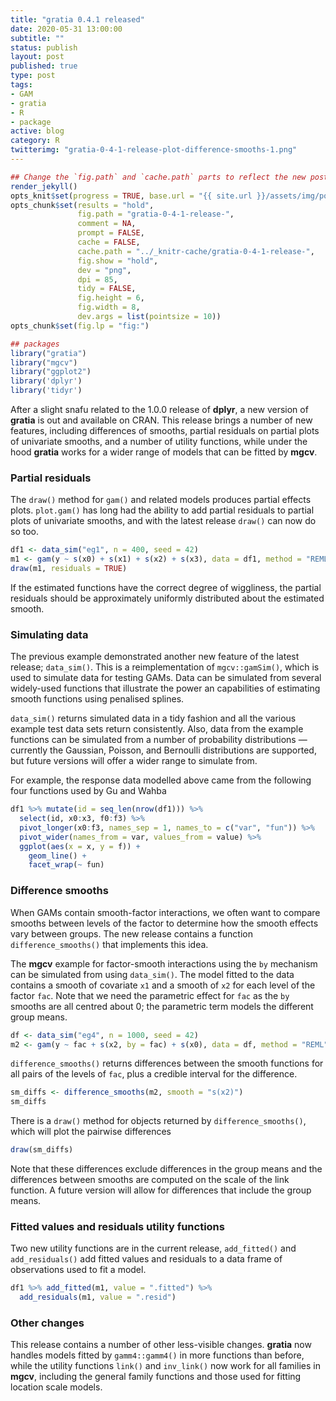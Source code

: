 ```yaml
--- 
title: "gratia 0.4.1 released"
date: 2020-05-31 13:00:00
subtitle: ""
status: publish
layout: post
published: true
type: post
tags:
- GAM
- gratia
- R
- package
active: blog
category: R
twitterimg: "gratia-0-4-1-release-plot-difference-smooths-1.png"
---
```


```r
## Change the `fig.path` and `cache.path` parts to reflect the new post
render_jekyll()
opts_knit$set(progress = TRUE, base.url = "{{ site.url }}/assets/img/posts/", base.dir = "/home/gavin/work/web/jekyll/blog/assets/img/posts/")
opts_chunk$set(results = "hold",
               fig.path = "gratia-0-4-1-release-", 
               comment = NA,
               prompt = FALSE,
               cache = FALSE,
               cache.path = "../_knitr-cache/gratia-0-4-1-release-", 
               fig.show = "hold",
               dev = "png",
               dpi = 85,
               tidy = FALSE,
               fig.height = 6,
               fig.width = 8,
               dev.args = list(pointsize = 10))
opts_chunk$set(fig.lp = "fig:")

## packages
library("gratia")
library("mgcv")
library("ggplot2")
library('dplyr')
library('tidyr')
```

After a slight snafu related to the 1.0.0 release of **dplyr**, a new version of **gratia** is out and available on CRAN. This release brings a number of new features, including differences of smooths, partial residuals on partial plots of univariate smooths, and a number of utility functions, while under the hood **gratia** works for a wider range of models that can be fitted by **mgcv**.

### Partial residuals

The `draw()` method for `gam()` and related models produces partial effects plots. `plot.gam()` has long had the ability to add partial residuals to partial plots of univariate smooths, and with the latest release `draw()` can now do so too.

```r
df1 <- data_sim("eg1", n = 400, seed = 42)
m1 <- gam(y ~ s(x0) + s(x1) + s(x2) + s(x3), data = df1, method = "REML")
draw(m1, residuals = TRUE)
```

If the estimated functions have the correct degree of wiggliness, the partial residuals should be approximately uniformly distributed about the estimated smooth.

### Simulating data

The previous example demonstrated another new feature of the latest release; `data_sim()`. This is a reimplementation of `mgcv::gamSim()`, which is used to simulate data for testing GAMs. Data can be simulated from several widely-used functions that illustrate the power an capabilities of estimating smooth functions using penalised splines.

`data_sim()` returns simulated data in a tidy fashion and all the various example test data sets return consistently. Also, data from the example functions can be simulated from a number of probability distributions --- currently the Gaussian, Poisson, and Bernoulli distributions are supported, but future versions will offer a wider range to simulate from.

For example, the response data modelled above came from the following four functions used by Gu and Wahba

```r
df1 %>% mutate(id = seq_len(nrow(df1))) %>%
  select(id, x0:x3, f0:f3) %>%
  pivot_longer(x0:f3, names_sep = 1, names_to = c("var", "fun")) %>%
  pivot_wider(names_from = var, values_from = value) %>%
  ggplot(aes(x = x, y = f)) + 
    geom_line() + 
    facet_wrap(~ fun)
```

### Difference smooths

When GAMs contain smooth-factor interactions, we often want to compare smooths between levels of the factor to determine how the smooth effects vary between groups. The new release contains a function `difference_smooths()` that implements this idea.

The **mgcv** example for factor-smooth interactions using the `by` mechanism can be simulated from using `data_sim()`. The model fitted to the data contains a smooth of covariate `x1` and a smooth of `x2` for each level of the factor `fac`. Note that we need the parametric effect for `fac` as the `by` smooths are all centred about 0; the parametric term models the different group means.

```r
df <- data_sim("eg4", n = 1000, seed = 42)
m2 <- gam(y ~ fac + s(x2, by = fac) + s(x0), data = df, method = "REML")
```

`difference_smooths()` returns differences between the smooth functions for all pairs of the levels of `fac`, plus a credible interval for the difference.

```r
sm_diffs <- difference_smooths(m2, smooth = "s(x2)")
sm_diffs
```

There is a `draw()` method for objects returned by `difference_smooths()`, which will plot the pairwise differences

```r
draw(sm_diffs)
```

Note that these differences exclude differences in the group means and the differences between smooths are computed on the scale of the link function. A future version will allow for differences that include the group means.

### Fitted values and residuals utility functions

Two new utility functions are in the current release, `add_fitted()` and `add_residuals()` add fitted values and residuals to a data frame of observations used to fit a model.

```r
df1 %>% add_fitted(m1, value = ".fitted") %>%
  add_residuals(m1, value = ".resid")
```

### Other changes

This release contains a number of other less-visible changes. **gratia** now handles models fitted by `gamm4::gamm4()` in more functions than before, while the utility functions `link()` and `inv_link()` now work for all families in **mgcv**, including the general family functions and those used for fitting location scale models.
